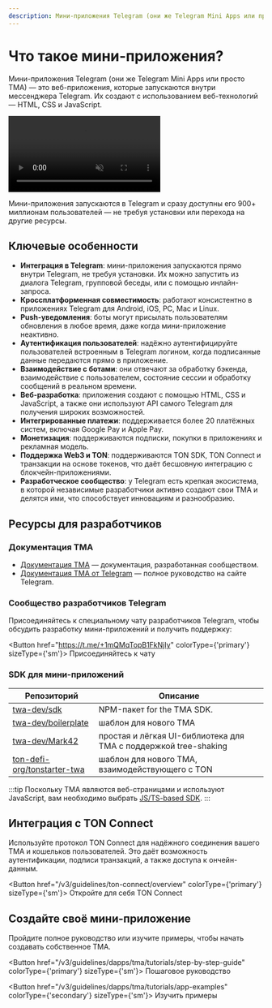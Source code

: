 ```yaml
---
description: Мини-приложения Telegram (они же Telegram Mini Apps или просто TMA) — это веб-приложения, которые запускаются внутри мессенджера Telegram. Их создают с использованием веб-технологий — HTML, CSS и JavaScript.
---
```



# Что такое мини-приложения?

Мини-приложения Telegram (они же Telegram Mini Apps или просто TMA) — это веб-приложения, которые запускаются внутри мессенджера Telegram. Их создают с использованием веб-технологий — HTML, CSS и JavaScript.

<div style={{width: '100%', textAlign:'center', margin: '10pt auto'}}>
  <video style={{width: '100%',maxWidth: '600px', borderRadius: '10pt'}} muted={true} autoPlay={true} loop={true}>
    <source src="/files/twa.mp4" type="video/mp4" />

    Ваш браузер не поддерживает тег video.
  </video>
</div>

Мини-приложения запускаются в Telegram и сразу доступны его 900+ миллионам пользователей — не требуя установки или перехода на другие ресурсы.

## Ключевые особенности

- **Интеграция в Telegram**: мини-приложения запускаются прямо внутри Telegram, не требуя установки. Их можно запустить из диалога Telegram, групповой беседы, или с помощью инлайн-запроса.
- **Кроссплатформенная совместимость**: работают консистентно в приложениях Telegram для Android, iOS, PC, Mac и Linux.
- **Push-уведомления**: боты могут присылать пользователям обновления в любое время, даже когда мини-приложение неактивно.
- **Аутентификация пользователей**: надёжно аутентифицируйте пользователей встроенным в Telegram логином, когда подписанные данные передаются прямо в приложение.
- **Взаимодействие с ботами**: они отвечают за обработку бэкенда, взаимодействие с пользователем, состояние сессии и обработку сообщений в реальном времени.
- **Веб-разработка**: приложения создают с помощью HTML, CSS и JavaScript, а также они используют API самого Telegram для получения широких возможностей.
- **Интегрированные платежи**: поддерживается более 20 платёжных систем, включая Google Pay и Apple Pay.
- **Монетизация**: поддерживаются подписки, покупки в приложениях и рекламная модель.
- **Поддержка Web3 и TON**: поддерживаются TON SDK, TON Connect и транзакции на основе токенов, что даёт бесшовную интеграцию с блокчейн-приложениями.
- **Разработческое сообщество**: у Telegram есть крепкая экосистема, в которой независимые разработчики активно создают свои TMA и делятся ими, что способствует инновациям и разнообразию.

## Ресурсы для разработчиков

### Документация TMA

- [Документация TMA](https://docs.telegram-mini-apps.com) — документация, разработанная сообществом.
- [Документация TMA от Telegram](https://core.telegram.org/bots/webapps) — полное руководство на сайте Telegram.

### Сообщество разработчиков Telegram

Присоединяйтесь к специальному чату разработчиков Telegram, чтобы обсудить разработку мини-приложений и получить поддержку:

<Button href="https://t.me/+1mQMqTopB1FkNjIy" colorType={'primary'} sizeType={'sm'}>
  Присоединяйтесь к чату
</Button>

### SDK для мини-приложений

| Репозиторий                                                                   | Описание                                                         |
| ----------------------------------------------------------------------------- | ---------------------------------------------------------------- |
| [twa-dev/sdk](https://github.com/twa-dev/sdk)                                 | NPM-пакет for the TMA SDK.                                       |
| [twa-dev/boilerplate](https://github.com/twa-dev/Boilerplate)                 | шаблон для нового TMA                                            |
| [twa-dev/Mark42](https://github.com/twa-dev/Mark42)                           | простая и лёгкая UI-библиотека для TMA с поддержкой tree-shaking |
| [ton-defi-org/tonstarter-twa](https://github.com/ton-defi-org/tonstarter-twa) | шаблон для нового TMA, взаимодействующего с TON                  |

:::tip
Поскольку TMA являются веб-страницами и используют JavaScript, вам необходимо выбрать [JS/TS-based SDK](/v3/guidelines/dapps/apis-sdks/sdk#typescript--javascript).
:::

## Интеграция с TON Connect

Используйте протокол TON Connect для надёжного соединения вашего TMA и кошельков пользователей. Это даёт возможность аутентификации, подписи транзакций, а также доступа к ончейн-данным.

<Button href="/v3/guidelines/ton-connect/overview" colorType={'primary'} sizeType={'sm'}>
  Откройте для себя TON Connect
</Button>

## Создайте своё мини-приложение

Пройдите полное руководство или изучите примеры, чтобы начать создавать собственное TMA.

<Button href="/v3/guidelines/dapps/tma/tutorials/step-by-step-guide" colorType={'primary'} sizeType={'sm'}>
  Пошаговое руководство
</Button>

<Button href="/v3/guidelines/dapps/tma/tutorials/app-examples" colorType={'secondary'} sizeType={'sm'}>
  Изучить примеры
</Button>

<Feedback />
